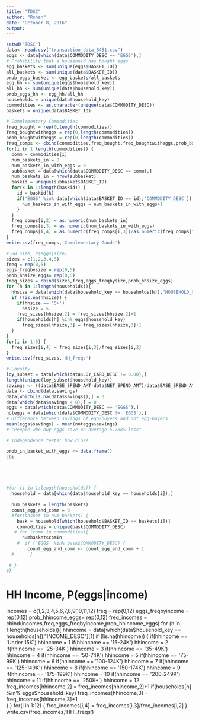 ---
title: "TDSC"
author: "Rohan"
date: "October 8, 2016"
output: 
---

```{r}
setwd("TDSC")
data<- read.csv("transaction_data_8451.csv")
eggs <- data[which(data$COMMODITY_DESC == 'EGGS'),]
# Probability that a household has bought eggs 
egg_baskets <- sum(unique(eggs$BASKET_ID))
all_baskets <- sum(unique(data$BASKET_ID))
prob_eggs_basket <- egg_baskets/all_baskets
egg_hh <- sum(unique(eggs$household_key))
all_hh <- sum(unique(data$household_key))
prob_eggs_hh <- egg_hh/all_hh
households = unique(data$household_key)
commodities <- as.character(unique(data$COMMODITY_DESC))
baskets = unique(data$BASKET_ID)
```

```{r}
# Complementary Commodities
freq_bought = rep(0,length(commodities))
freq_boughtwitheggs = rep(0,length(commodities))
prob_boughtwitheggs = rep(0,length(commodities))
freq_comps <- cbind(commodities,freq_bought,freq_boughtwitheggs,prob_boughtwitheggs)
for(i in 1:length(commodities)) {
  comm = commodities[i]
  num_baskets_in = 0
  num_baskets_in_with_eggs = 0
  subbasket = data[which(data$COMMODITY_DESC == comm),]
  num_baskets_in = nrow(subbasket)
  baskid = unique(subbasket$BASKET_ID)
  for(k in 1:length(baskid)) {
    id = baskid[k]
    if('EGGS' %in% data[which(data$BASKET_ID == id),'COMMODITY_DESC']) {
      num_baskets_in_with_eggs = num_baskets_in_with_eggs+1
    }
  }
  freq_comps[i,2] = as.numeric(num_baskets_in)
  freq_comps[i,3] = as.numeric(num_baskets_in_with_eggs)
  freq_comps[i,4] = as.numeric(freq_comps[i,3])/as.numeric(freq_comps[i,2])
}
write.csv(freq_comps,'Complementary Goods')
```

```{r}
# HH Size, P(eggs|size)
sizes = c(1,2,3,4,5)
freq = rep(0,5)
eggs_freqbysize = rep(0,5)
prob_hhsize_eggs= rep(0,5)
freq_sizes = cbind(sizes,freq,eggs_freqbysize,prob_hhsize_eggs)
for (h in 1:length(households)){
  hhsize = data[which(data$household_key == households[h]),"HOUSEHOLD_SIZE_DESC"][1]
  if (!is.na(hhsize)) {
    if(hhsize == '5+') 
      hhsize = 5
    freq_sizes[hhsize,2] = freq_sizes[hhsize,2]+1
    if(households[h] %in% eggs$household_key)
      freq_sizes[hhsize,3] = freq_sizes[hhsize,3]+1   
  }
}
for(i in 1:5) {
  freq_sizes[i,4] = freq_sizes[i,3]/freq_sizes[i,2]
}
write.csv(freq_sizes,'HH_freqs')
```

```{r} 
# Loyalty
loy_subset = data[which(data$LOY_CARD_DISC != 0.00),]
length(unique(loy_subset$household_key))
savings <- ((data$BASE_SPEND_AMT-data$NET_SPEND_AMT)/data$BASE_SPEND_AMT)*100
data <- cbind(data,savings)
data[which(is.na(data$savings)),] = 0
data[which(data$savings < 0),] = 0
eggs = data[which(data$COMMODITY_DESC == 'EGGS'),]
noteggs = data[which(data$COMMODITY_DESC != 'EGGS'),]
# Difference between savings of egg-buyers and not egg-buyers 
mean(eggs$savings) - mean(noteggs$savings)
# "People who buy eggs save on average 5.788% less"
```

```{r}
# Independence tests: how close 
```

```{r}

prob_in_basket_with_eggs <= data.frame()
cbi





#for (i in 1:length(households)) {
  household = data[which(data$household_key == households[i]),]
  
  num_baskets = length(baskets)
  count_egg_and_comm = 0
  #for(basket in num_baskets) {
    bask = household[which(household$BASKET_ID == baskets[i])]
    commodities = unique(bask$COMMODITY_DESC)
   # for (comm in commodities){
      numbasketscomIn
    #  if ('EGGS' %in% bask$COMMODITY_DESC) {
        count_egg_and_comm <- count_egg_and_comm + 1
  #      }
        
 # }  
#}
```


# HH Income, P(eggs|income)
incomes = c(1,2,3,4,5,6,7,8,9,10,11,12)
freq = rep(0,12)
eggs_freqbyincome = rep(0,12)
prob_hhincome_eggs= rep(0,12)
freq_incomes = cbind(incomes,freq,eggs_freqbyincome,prob_hhincome_eggs)
for (h in 1:length(households)){
  hhincome = data[which(data$household_key == households[h]),"INCOME_DESC"][1]
  if (!is.na(hhincome)) {
    if(hhincome == 'Under 15K') 
      hhincome = 1
    if(hhincome == '15-24K') 
      hhincome = 2
    if(hhincome == '25-34K') 
      hhincome = 3
    if(hhincome == '35-49K') 
      hhincome = 4
    if(hhincome == '50-74K') 
      hhincome = 5
    if(hhincome == '75-99K') 
      hhincome = 6
    if(hhincome == '100-124K') 
      hhincome = 7
    if(hhincome == '125-149K') 
      hhincome = 8
    if(hhincome == '150-174K') 
      hhincome = 9
    if(hhincome == '175-199K') 
      hhincome = 10
    if(hhincome == '200-249K') 
      hhincome = 11
    if(hhincome == '250K+') 
      hhincome = 12
    freq_incomes[hhincome,2] = freq_incomes[hhincome,2]+1
    if(households[h] %in% eggs$household_key)
      freq_incomes[hhincome,3] = freq_incomes[hhincome,3]+1   
  }
}
for(i in 1:12) {
  freq_incomes[i,4] = freq_incomes[i,3]/freq_incomes[i,2]
}
write.csv(freq_incomes,'HHI_freqs')


